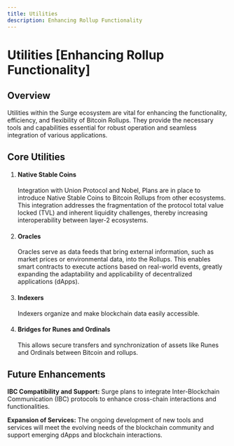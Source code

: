 ```yaml
---
title: Utilities
description: Enhancing Rollup Functionality
---
```


# Utilities [Enhancing Rollup Functionality]

## Overview

Utilities within the Surge ecosystem are vital for enhancing the functionality, efficiency, and flexibility of Bitcoin Rollups. They provide the necessary tools and capabilities essential for robust operation and seamless integration of various applications.

## Core Utilities

1. #### Native Stable Coins

   Integration with Union Protocol and Nobel, Plans are in place to introduce Native Stable Coins to Bitcoin Rollups from other ecosystems. This integration addresses the fragmentation of the protocol total value locked (TVL) and inherent liquidity challenges, thereby increasing interoperability between layer-2 ecosystems.

2. #### Oracles

   Oracles serve as data feeds that bring external information, such as market prices or environmental data, into the Rollups. This enables smart contracts to execute actions based on real-world events, greatly expanding the adaptability and applicability of decentralized applications (dApps).

3. #### Indexers

   Indexers organize and make blockchain data easily accessible.

4. #### Bridges for Runes and Ordinals

   This allows secure transfers and synchronization of assets like Runes and Ordinals between Bitcoin and rollups.

## Future Enhancements

**IBC Compatibility and Support:** Surge plans to integrate Inter-Blockchain Communication (IBC) protocols to enhance cross-chain interactions and functionalities.

**Expansion of Services:** The ongoing development of new tools and services will meet the evolving needs of the blockchain community and support emerging dApps and blockchain interactions.

